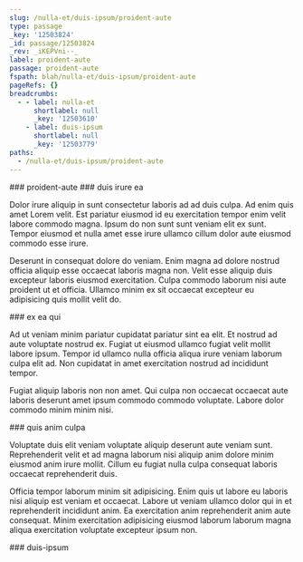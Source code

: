 ```yaml
---
slug: /nulla-et/duis-ipsum/proident-aute
type: passage
_key: '12503824'
_id: passage/12503824
_rev: _iKEPVni--_
label: proident-aute
passage: proident-aute
fspath: blah/nulla-et/duis-ipsum/proident-aute
pageRefs: {}
breadcrumbs:
  - - label: nulla-et
      shortlabel: null
      _key: '12503610'
    - label: duis-ipsum
      shortlabel: null
      _key: '12503779'
paths:
  - /nulla-et/duis-ipsum/proident-aute
---
```


<NuggetArea>
<Passage slug="/nulla-et/duis-ipsum/proident-aute" type="passage" _key="12503824" _id="passage/12503824" _rev="_iKEPVni--_" label="proident-aute" passage="proident-aute" fspath="blah/nulla-et/duis-ipsum/proident-aute" paths="/nulla-et/duis-ipsum/proident-aute">
<NuggetBody>
### proident-aute

</NuggetBody>
<Breadcrumbs>
<Crumbs>
<Crumb _key="12503610" label="nulla-et" /><Crumb _key="12503779" label="duis-ipsum" />
</Crumbs>
</Breadcrumbs>
</Passage>

<NuggetsInbound>
</NuggetsInbound>
<NuggetsOutbound>
<Nugget direction="outbound" type="nugget" _key="155d4ed8-3093-4131-b13d-f663f2522b30" _id="nugget/155d4ed8-3093-4131-b13d-f663f2522b30" _rev="_iKEPVni--A" fspath="blah/nulla-et/duis-ipsum/proident-aute/duis-irure-ea.md" label="duis irure ea" paths="/nulla-et/duis-ipsum/proident-aute/duis-irure-ea" slug="/nulla-et/duis-ipsum/proident-aute/duis-irure-ea">
<NuggetBody>
### duis irure ea

Dolor irure aliquip in sunt consectetur laboris ad ad duis culpa. Ad enim quis amet Lorem velit. Est pariatur eiusmod id eu exercitation tempor enim velit labore commodo magna. Ipsum do non sunt sunt veniam elit ex sunt. Tempor eiusmod et nulla amet esse irure ullamco cillum dolor aute eiusmod commodo esse irure.

Deserunt in consequat dolore do veniam. Enim magna ad dolore nostrud officia aliquip esse occaecat laboris magna non. Velit esse aliquip duis excepteur laboris eiusmod exercitation. Culpa commodo laborum nisi aute proident ut et officia. Ullamco minim ex sit occaecat excepteur eu adipisicing quis mollit velit do.

</NuggetBody>
</Nugget>

<Nugget direction="outbound" type="nugget" _key="a8c4eaf5-4e03-49f6-a075-b0f3724ec1d1" _id="nugget/a8c4eaf5-4e03-49f6-a075-b0f3724ec1d1" _rev="_iKEPVnm---" fspath="blah/nulla-et/duis-ipsum/proident-aute/ex-ea-qui.md" label="ex ea qui" paths="/nulla-et/duis-ipsum/proident-aute/ex-ea-qui" slug="/nulla-et/duis-ipsum/proident-aute/ex-ea-qui">
<NuggetBody>
### ex ea qui

Ad ut veniam minim pariatur cupidatat pariatur sint ea elit. Et nostrud ad aute voluptate nostrud ex. Fugiat ut eiusmod ullamco fugiat velit mollit labore ipsum. Tempor id ullamco nulla officia aliqua irure veniam laborum culpa elit ad. Non cupidatat in amet exercitation nostrud ad incididunt tempor.

Fugiat aliquip laboris non non amet. Qui culpa non occaecat occaecat aute laboris deserunt amet ipsum commodo commodo voluptate. Labore dolor commodo minim minim nisi.

</NuggetBody>
</Nugget>

<Nugget direction="outbound" type="nugget" _key="780bdc2b-8fed-4f87-bc7a-068d665b6d34" _id="nugget/780bdc2b-8fed-4f87-bc7a-068d665b6d34" _rev="_iKEPVnm--_" fspath="blah/nulla-et/duis-ipsum/proident-aute/quis-anim-culpa.md" label="quis anim culpa" paths="/nulla-et/duis-ipsum/proident-aute/quis-anim-culpa" slug="/nulla-et/duis-ipsum/proident-aute/quis-anim-culpa">
<NuggetBody>
### quis anim culpa

Voluptate duis elit veniam voluptate aliquip deserunt aute veniam sunt. Reprehenderit velit et ad magna laborum nisi aliquip anim dolore minim eiusmod anim irure mollit. Cillum eu fugiat nulla culpa consequat laboris occaecat reprehenderit duis.

Officia tempor laborum minim sit adipisicing. Enim quis ut labore eu laboris nisi aliquip est veniam et occaecat. Labore ut veniam ullamco dolor qui in et reprehenderit incididunt anim. Ea exercitation anim reprehenderit anim aute consequat. Minim exercitation adipisicing eiusmod laborum laborum magna aliqua exercitation voluptate excepteur ipsum non.

</NuggetBody>
</Nugget>

</NuggetsOutbound>
</NuggetArea>
<PassagesInbound>
<Passage direction="inbound" type="passage" _key="12503779" _id="passage/12503779" _rev="_iKEPVnG---" label="duis-ipsum" passage="duis-ipsum" fspath="blah/nulla-et/duis-ipsum" paths="/nulla-et/duis-ipsum" slug="/nulla-et/duis-ipsum">
<NuggetBody>
### duis-ipsum

</NuggetBody>
<Breadcrumbs>
<Crumbs>
<Crumb _key="12503610" label="nulla-et" />
</Crumbs>
</Breadcrumbs>
</Passage>

</PassagesInbound>
<PassagesOutbound>
</PassagesOutbound>